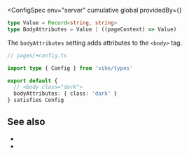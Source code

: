 

<ConfigSpec
  env="server"
  cumulative
  global
  providedBy={<ProvidedBy noCustomGuide />}
>
```ts ts-only hide-menu
type Value = Record<string, string>
type BodyAttributes = Value | ((pageContext) => Value)
```
</ConfigSpec>

The `bodyAttributes` setting adds attributes to the `<body>` tag.

```ts
// pages/+config.ts

import type { Config } from 'vike/types'

export default {
  // <body class="dark">
  bodyAttributes: { class: 'dark' }
} satisfies Config
```


## See also

- <Link href="/head-tags" />
- <Link href="/settings#html-shell" doNotInferSectionTitle />
